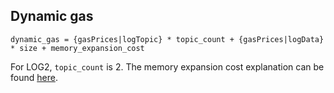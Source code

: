 ## Dynamic gas

    dynamic_gas = {gasPrices|logTopic} * topic_count + {gasPrices|logData} * size + memory_expansion_cost

For LOG2, `topic_count` is 2.
The memory expansion cost explanation can be found [here](/about).
